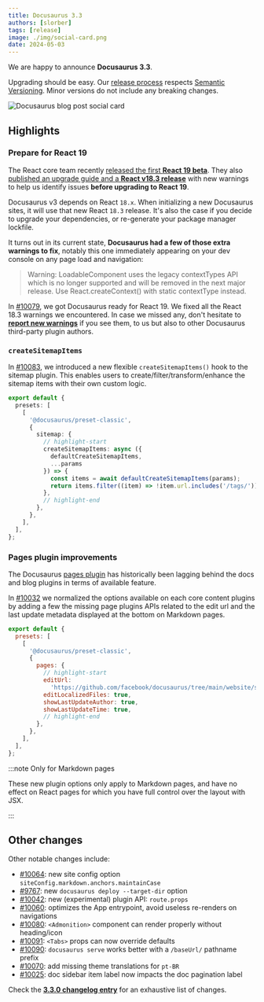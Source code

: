 ```yaml
---
title: Docusaurus 3.3
authors: [slorber]
tags: [release]
image: ./img/social-card.png
date: 2024-05-03
---
```


We are happy to announce **Docusaurus 3.3**.

Upgrading should be easy. Our [release process](/community/release-process) respects [Semantic Versioning](https://semver.org/). Minor versions do not include any breaking changes.

![Docusaurus blog post social card](./img/social-card.png)

<!--truncate-->


## Highlights

### Prepare for React 19

The React core team recently [released the first **React 19 beta**](https://react.dev/blog/2024/04/25/react-19). They also [published an upgrade guide and a **React v18.3 release**](https://react.dev/blog/2024/04/25/react-19-upgrade-guide) with new warnings to help us identify issues **before upgrading to React 19**.

Docusaurus v3 depends on React `18.x`. When initializing a new Docusaurus sites, it will use that new React `18.3` release. It's also the case if you decide to upgrade your dependencies, or re-generate your package manager lockfile.

It turns out in its current state, **Docusaurus had a few of those extra warnings to fix**, notably this one immediately appearing on your dev console on any page load and navigation:

> Warning: LoadableComponent uses the legacy contextTypes API which is no longer supported and will be removed in the next major release. Use React.createContext() with static contextType instead.

In [#10079](https://github.com/facebook/docusaurus/pull/10079), we got Docusaurus ready for React 19. We fixed all the React 18.3 warnings we encountered. In case we missed any, don't hesitate to [**report new warnings**](https://github.com/facebook/docusaurus/issues/10099) if you see them, to us but also to other Docusaurus third-party plugin authors.

### `createSitemapItems`

In [#10083](https://github.com/facebook/docusaurus/pull/10083), we introduced a new flexible `createSitemapItems()` hook to the sitemap plugin. This enables users to create/filter/transform/enhance the sitemap items with their own custom logic.

```ts
export default {
  presets: [
    [
      '@docusaurus/preset-classic',
      {
        sitemap: {
          // highlight-start
          createSitemapItems: async ({
            defaultCreateSitemapItems,
            ...params
          }) => {
            const items = await defaultCreateSitemapItems(params);
            return items.filter((item) => !item.url.includes('/tags/'));
          },
          // highlight-end
        },
      },
    ],
  ],
};
```

### Pages plugin improvements

The Docusaurus [pages plugin](/docs/api/plugins/@docusaurus/plugin-content-pages) has historically been lagging behind the docs and blog plugins in terms of available feature.

In [#10032](https://github.com/facebook/docusaurus/pull/10032) we normalized the options available on each core content plugins by adding a few the missing page plugins APIs related to the edit url and the last update metadata displayed at the bottom on Markdown pages.

```js
export default {
  presets: [
    [
      '@docusaurus/preset-classic',
      {
        pages: {
          // highlight-start
          editUrl:
            'https://github.com/facebook/docusaurus/tree/main/website/src/pages',
          editLocalizedFiles: true,
          showLastUpdateAuthor: true,
          showLastUpdateTime: true,
          // highlight-end
        },
      },
    ],
  ],
};
```

<IframeWindow url="/examples/markdownPageExample" />

:::note Only for Markdown pages

These new plugin options only apply to Markdown pages, and have no effect on React pages for which you have full control over the layout with JSX.

:::

## Other changes

Other notable changes include:

- [#10064](https://github.com/facebook/docusaurus/pull/10064): new site config option `siteConfig.markdown.anchors.maintainCase`
- [#9767](https://github.com/facebook/docusaurus/pull/9767): new `docusaurus deploy --target-dir` option
- [#10042](https://github.com/facebook/docusaurus/pull/10042): new (experimental) plugin API: `route.props`
- [#10060](https://github.com/facebook/docusaurus/pull/10060): optimizes the App entrypoint, avoid useless re-renders on navigations
- [#10080](https://github.com/facebook/docusaurus/pull/10080): `<Admonition>` component can render properly without heading/icon
- [#10091](https://github.com/facebook/docusaurus/pull/10091): `<Tabs>` props can now override defaults
- [#10090](https://github.com/facebook/docusaurus/pull/10090): `docusaurus serve` works better with a `/baseUrl/` pathname prefix
- [#10070](https://github.com/facebook/docusaurus/pull/10070): add missing theme translations for `pt-BR`
- [#10025](https://github.com/facebook/docusaurus/pull/10025): doc sidebar item label now impacts the doc pagination label

Check the **[3.3.0 changelog entry](/changelog/3.3.0)** for an exhaustive list of changes.
